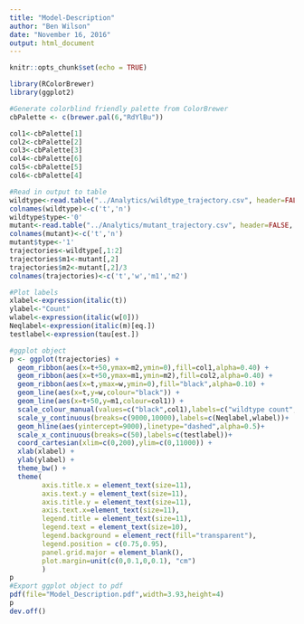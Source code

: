 ```yaml
---
title: "Model-Description"
author: "Ben Wilson"
date: "November 16, 2016"
output: html_document
---
```


```r
knitr::opts_chunk$set(echo = TRUE)
```



```r
library(RColorBrewer)
library(ggplot2)

#Generate colorblind friendly palette from ColorBrewer
cbPalette <- c(brewer.pal(6,"RdYlBu"))

col1<-cbPalette[1]
col2<-cbPalette[2]
col3<-cbPalette[3]
col4<-cbPalette[6]
col5<-cbPalette[5]
col6<-cbPalette[4]
```

```r
#Read in output to table
wildtype<-read.table("../Analytics/wildtype_trajectory.csv", header=FALSE, sep=",")
colnames(wildtype)<-c('t','n')
wildtype$type<-'0'
mutant<-read.table("../Analytics/mutant_trajectory.csv", header=FALSE, sep=",")
colnames(mutant)<-c('t','n')
mutant$type<-'1'
trajectories<-wildtype[,1:2]
trajectories$m1<-mutant[,2]
trajectories$m2<-mutant[,2]/3
colnames(trajectories)<-c('t','w','m1','m2')
```


```r
#Plot labels
xlabel<-expression(italic(t))
ylabel<-"Count"
wlabel<-expression(italic(w[0]))
Neqlabel<-expression(italic(m)[eq.])
testlabel<-expression(tau[est.])

#ggplot object
p <- ggplot(trajectories) +
  geom_ribbon(aes(x=t+50,ymax=m2,ymin=0),fill=col1,alpha=0.40) + 
  geom_ribbon(aes(x=t+50,ymax=m1,ymin=m2),fill=col2,alpha=0.40) +
  geom_ribbon(aes(x=t,ymax=w,ymin=0),fill="black",alpha=0.10) +
  geom_line(aes(x=t,y=w,colour="black")) + 
  geom_line(aes(x=t+50,y=m1,colour=col1)) +
  scale_colour_manual(values=c("black",col1),labels=c("wildtype count","mutant count"),name="") +
  scale_y_continuous(breaks=c(9000,10000),labels=c(Neqlabel,wlabel))+
  geom_hline(aes(yintercept=9000),linetype="dashed",alpha=0.5)+
  scale_x_continuous(breaks=c(50),labels=c(testlabel))+
  coord_cartesian(xlim=c(0,200),ylim=c(0,11000)) +
  xlab(xlabel) +
  ylab(ylabel) +
  theme_bw() +
  theme(
        axis.title.x = element_text(size=11),
        axis.text.y = element_text(size=11),
        axis.title.y = element_text(size=11),
        axis.text.x=element_text(size=11),
        legend.title = element_text(size=11),
        legend.text = element_text(size=10),
        legend.background = element_rect(fill="transparent"),
        legend.position = c(0.75,0.95),
        panel.grid.major = element_blank(),
        plot.margin=unit(c(0,0.1,0,0.1), "cm")
        )
p
#Export ggplot object to pdf
pdf(file="Model_Description.pdf",width=3.93,height=4)
p
dev.off()

```

